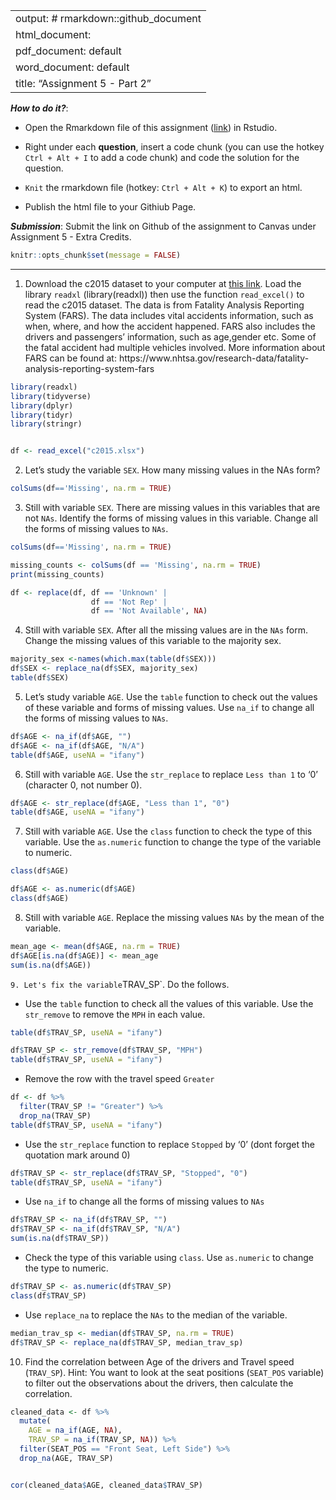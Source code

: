 
---
output: # rmarkdown::github_document
  html_document:
  pdf_document: default
  word_document: default
title: "Assignment 5 - Part 2"
---

***How to do it?***: 

- Open the Rmarkdown file of this assignment ([link](assignment5_part2.Rmd)) in Rstudio. 

- Right under each **question**, insert  a code chunk (you can use the hotkey `Ctrl + Alt + I` to add a code chunk) and code the solution for the question. 

- `Knit` the rmarkdown file (hotkey: `Ctrl + Alt + K`) to export an html.  

-  Publish the html file to your Githiub Page. 

***Submission***: Submit the link on Github of the assignment to Canvas under Assignment 5 - Extra Credits. 

```r
knitr::opts_chunk$set(message = FALSE)
```

-------

1. Download the c2015 dataset to your computer at [this link](../data/c2015.xlsx). Load the library `readxl` (library(readxl)) then use the function `read_excel()` to read the c2015 dataset.  The data is from Fatality Analysis Reporting System (FARS). The data includes vital accidents information, such as when, where, and how the accident happened. FARS also includes the drivers and passengers' information, such as age,gender etc.  Some of the fatal accident had multiple vehicles involved.  More information about FARS can be found at: https://www.nhtsa.gov/research-data/fatality-analysis-reporting-system-fars
```r
library(readxl)
library(tidyverse)
library(dplyr)
library(tidyr)
library(stringr)


df <- read_excel("c2015.xlsx")

```


2. Let's study the variable `SEX`. How many missing values in the NAs form? 
```r
colSums(df=='Missing', na.rm = TRUE)
```


3. Still with variable `SEX`. There are missing values in this variables that are not `NAs`. Identify the forms of missing values in this variable. Change all the forms of missing values to `NAs`. 
```r
colSums(df=='Missing', na.rm = TRUE)
```
```r
missing_counts <- colSums(df == 'Missing', na.rm = TRUE)
print(missing_counts)
```


```r
df <- replace(df, df == 'Unknown' |
                  df == 'Not Rep' |
                  df == 'Not Available', NA)
```



4. Still with variable `SEX`. After all the missing values are in the `NAs` form.  Change the missing values of this variable to the majority sex. 

```r
majority_sex <-names(which.max(table(df$SEX)))
df$SEX <- replace_na(df$SEX, majority_sex)
table(df$SEX)
```


5. Let's study variable `AGE`. Use the `table` function to check out the values of these variable and forms of missing values. Use `na_if` to change all the forms of missing values to `NAs`. 

```r
df$AGE <- na_if(df$AGE, "")
df$AGE <- na_if(df$AGE, "N/A")
table(df$AGE, useNA = "ifany")

```


6. Still with variable `AGE`.  Use the `str_replace` to replace `Less than 1` to '0' (character 0, not number 0).

```r
df$AGE <- str_replace(df$AGE, "Less than 1", "0")
table(df$AGE, useNA = "ifany")
```


7. Still with variable `AGE`. Use the `class` function to check the type of this variable.  Use the `as.numeric` function to change the type of the variable to numeric.

```r
class(df$AGE)
```
```r
df$AGE <- as.numeric(df$AGE)
class(df$AGE)

```

8. Still with variable `AGE`. Replace the missing values `NAs` by the mean of the variable. 
```r
mean_age <- mean(df$AGE, na.rm = TRUE)
df$AGE[is.na(df$AGE)] <- mean_age
sum(is.na(df$AGE))
```


`
9. Let's fix the variable `TRAV_SP`. Do the follows.

- Use the `table` function to check all the values of this variable.  Use the `str_remove` to remove the `MPH` in each value.
```r
table(df$TRAV_SP, useNA = "ifany")
```
```r
df$TRAV_SP <- str_remove(df$TRAV_SP, "MPH")
table(df$TRAV_SP, useNA = "ifany")
```

- Remove the row with the travel speed `Greater`
```r
df <- df %>%
  filter(TRAV_SP != "Greater") %>%
  drop_na(TRAV_SP)
table(df$TRAV_SP, useNA = "ifany")
```

- Use the `str_replace` function to replace `Stopped` by '0' (dont forget the quotation mark around 0)
```r
df$TRAV_SP <- str_replace(df$TRAV_SP, "Stopped", "0")
table(df$TRAV_SP, useNA = "ifany")
```

- Use `na_if` to change all the forms of missing values to `NAs`
```r
df$TRAV_SP <- na_if(df$TRAV_SP, "")
df$TRAV_SP <- na_if(df$TRAV_SP, "N/A")
sum(is.na(df$TRAV_SP))
```

- Check the type of this variable using `class`. Use `as.numeric` to change the type to numeric.
```r
df$TRAV_SP <- as.numeric(df$TRAV_SP)
class(df$TRAV_SP)
```

- Use `replace_na` to replace the `NAs` to the median of the variable.
```r
median_trav_sp <- median(df$TRAV_SP, na.rm = TRUE)
df$TRAV_SP <- replace_na(df$TRAV_SP, median_trav_sp)
```

10. Find the correlation between Age of the drivers and Travel speed (`TRAV_SP`). Hint:  You want to look at the seat positions (`SEAT_POS` variable) to filter out the observations about the drivers, then calculate the correlation. 


```r
cleaned_data <- df %>%
  mutate(
    AGE = na_if(AGE, NA),
    TRAV_SP = na_if(TRAV_SP, NA)) %>%
  filter(SEAT_POS == "Front Seat, Left Side") %>%
  drop_na(AGE, TRAV_SP)


cor(cleaned_data$AGE, cleaned_data$TRAV_SP)


```
